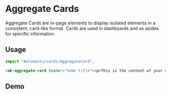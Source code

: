 

<Meta of={AggregateCardStories} />

# Aggregate Cards

Aggregate Cards are in-page elements to display isolated elements in a consistent, card-like format.
Cards are used in dashboards and as asides for specific information.

## Usage

```Typescript
import "#elements/cards/AggregateCard";
```

```html
<ak-aggregate-card header="Some title"><p>This is the content of your card!</p></ak-aggregate-card>
```

## Demo

<Story of={AggregateCardStories.DefaultStory} />
